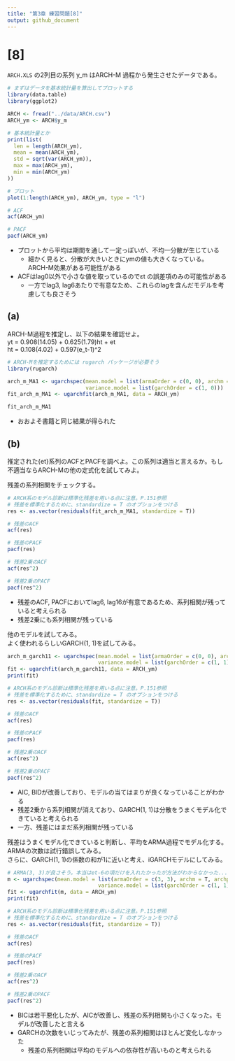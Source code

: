 ```yaml
---
title: "第3章 練習問題[8]"
output: github_document 
---
```


# [8]
`ARCH.XLS` の2列目の系列 y_m はARCH-M 過程から発生させたデータである。  

```r
# まずはデータを基本統計量を算出してプロットする
library(data.table)
library(ggplot2)

ARCH <- fread("../data/ARCH.csv")
ARCH_ym <- ARCH$y_m

# 基本統計量とか
print(list(
  len = length(ARCH_ym),
  mean = mean(ARCH_ym),
  std = sqrt(var(ARCH_ym)),
  max = max(ARCH_ym),
  min = min(ARCH_ym)
))

# プロット
plot(1:length(ARCH_ym), ARCH_ym, type = "l")

# ACF
acf(ARCH_ym)

# PACF
pacf(ARCH_ym)
```

- プロットから平均は期間を通して一定っぽいが、不均一分散が生じている
  - 細かく見ると、分散が大きいときにymの値も大きくなっている。ARCH-M効果がある可能性がある
- ACFはlag0以外で小さな値を取っているのでεt の誤差項のみの可能性がある
  - 一方でlag3, lag6あたりで有意なため、これらのlagを含んだモデルを考慮しても良さそう


## (a)
ARCH-M過程を推定し、以下の結果を確認せよ。  
yt = 0.908(14.05) + 0.625(1.79)ht + et  
ht = 0.108(4.02) + 0.597(e_t-1)^2  

```r
# ARCH-Mを推定するためには rugarch パッケージが必要そう
library(rugarch)

arch_m_MA1 <- ugarchspec(mean.model = list(armaOrder = c(0, 0), archm = TRUE, archpow = 2),
                         variance.model = list(garchOrder = c(1, 0)))
fit_arch_m_MA1 <- ugarchfit(arch_m_MA1, data = ARCH_ym)

fit_arch_m_MA1
```

- おおよそ書籍と同じ結果が得られた


## (b)
推定された{et}系列のACFとPACFを調べよ。この系列は適当と言えるか。もし不適当ならARCH-Mの他の定式化を試してみよ。

残差の系列相関をチェックする。

```r
# ARCH系のモデル診断は標準化残差を用いる点に注意。P.151参照
# 残差を標準化するために、standardize = T のオプションをつける
res <- as.vector(residuals(fit_arch_m_MA1, standardize = T))

# 残差のACF
acf(res)

# 残差のPACF
pacf(res)

# 残差2乗のACF
acf(res^2)

# 残差2乗のPACF
pacf(res^2)
```

- 残差のACF, PACFにおいてlag6, lag16が有意であるため、系列相関が残っていると考えられる
- 残差2乗にも系列相関が残っている

他のモデルを試してみる。  
よく使われるらしいGARCH(1, 1)を試してみる。

```r
arch_m_garch11 <- ugarchspec(mean.model = list(armaOrder = c(0, 0), archm = T, archpow = 2),
                             variance.model = list(garchOrder = c(1, 1)))
fit <- ugarchfit(arch_m_garch11, data = ARCH_ym)
print(fit)

# ARCH系のモデル診断は標準化残差を用いる点に注意。P.151参照
# 残差を標準化するために、standardize = T のオプションをつける
res <- as.vector(residuals(fit, standardize = T))

# 残差のACF
acf(res)

# 残差のPACF
pacf(res)

# 残差2乗のACF
acf(res^2)

# 残差2乗のPACF
pacf(res^2)
```

- AIC, BIDが改善しており、モデルの当てはまりが良くなっていることがわかる
- 残差2乗から系列相関が消えており、GARCH(1, 1)は分散をうまくモデル化できていると考えられる
- 一方、残差にはまだ系列相関が残っている

残差はうまくモデル化できていると判断し、平均をARMA過程でモデル化する。ARMAの次数は試行錯誤してみる。  
さらに、GARCH(1, 1)の係数の和が1に近いと考え、iGARCHモデルにしてみる。

```r
# ARMA(3, 3)が良さそう。本当はet-6の項だけを入れたかったが方法がわからなかった...
m <- ugarchspec(mean.model = list(armaOrder = c(3, 3), archm = T, archpow = 2),
                             variance.model = list(garchOrder = c(1, 1), model = "iGARCH"))
fit <- ugarchfit(m, data = ARCH_ym)
print(fit)

# ARCH系のモデル診断は標準化残差を用いる点に注意。P.151参照
# 残差を標準化するために、standardize = T のオプションをつける
res <- as.vector(residuals(fit, standardize = T))

# 残差のACF
acf(res)

# 残差のPACF
pacf(res)

# 残差2乗のACF
acf(res^2)

# 残差2乗のPACF
pacf(res^2)
```

- BICは若干悪化したが、AICが改善し、残差の系列相関も小さくなった。モデルが改善したと言える
- GARCHの次数をいじってみたが、残差の系列相関はほとんど変化しなかった
  - 残差の系列相関は平均のモデルへの依存性が高いものと考えられる